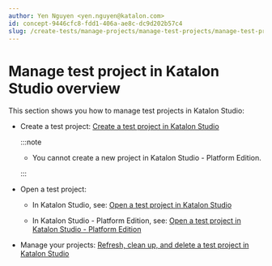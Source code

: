 ```yaml
---
author: Yen Nguyen <yen.nguyen@katalon.com>
id: concept-9446cfc8-fdd1-406a-ae8c-dc9d202b57c4
slug: /create-tests/manage-projects/manage-test-projects/manage-test-project-in-katalon-studio-overview
---
```


# Manage test project in Katalon Studio overview

This section shows you how to manage test projects in Katalon Studio:

-   Create a test project: [Create a test project in Katalon Studio](/create-tests/manage-projects/manage-test-projects/create-a-test-project-in-katalon-studio)

    
    :::note

    -   You cannot create a new project in Katalon Studio - Platform Edition.

    :::

-   Open a test project:

    -   In Katalon Studio, see: [Open a test project in Katalon Studio](/create-tests/manage-projects/manage-test-projects/open-a-test-project-in-katalon-studio)

    -   In Katalon Studio - Platform Edition, see: [Open a test project in Katalon Studio - Platform Edition](/create-tests/manage-projects/manage-test-projects/open-a-test-project-in-katalon-studio-platform-edition#)

-   Manage your projects: [Refresh, clean up, and delete a test project in Katalon Studio](/create-tests/manage-projects/manage-test-projects/refresh-clean-up-and-delete-a-test-project-in-katalon-studio)